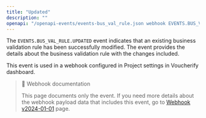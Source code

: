 ```yaml
---
title: "Updated"
description: ""
openapi: "/openapi-events/events-bus_val_rule.json webhook EVENTS.BUS_VAL_RULE.UPDATED"
---
```


The `EVENTS.BUS_VAL_RULE.UPDATED` event indicates that an existing business validation rule has been successfully modified. The event provides the details about the business validation rule with the changes included.

This event is used in a webhook configured in Project settings in Voucherify dashboard.

> 📘 Webhook documentation
>
> This page documents only the event. If you need more details about the webhook payload data that includes this event, go to [Webhook v2024-01-01](/api-reference/introduction-to-webhooks "Introduction to webhooks v2024-01-01") page.